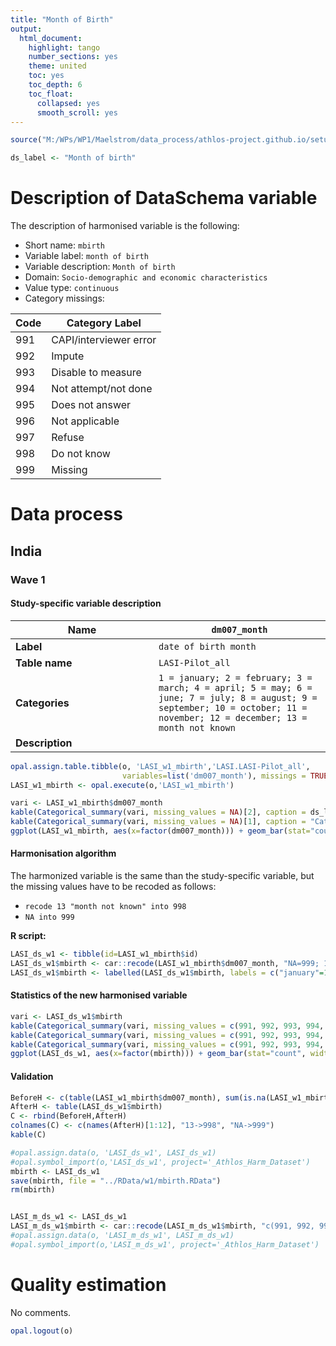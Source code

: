 ```yaml
---
title: "Month of Birth"
output:
  html_document:
    highlight: tango
    number_sections: yes
    theme: united
    toc: yes
    toc_depth: 6
    toc_float:
      collapsed: yes
      smooth_scroll: yes
---
```

  
<!-- ########################################################## --> 

<!-- # Installation, loading packages -->
<!-- **R script:** -->

```r
source("M:/WPs/WP1/Maelstrom/data_process/athlos-project.github.io/setup_laia.r")
```
<!-- ########################################################## --> 


```r
ds_label <- "Month of birth"
```





# Description of DataSchema variable 

The description of harmonised variable is the following:


* Short name: `mbirth`
* Variable label: `month of birth`
* Variable description: `Month of birth`
* Domain: `Socio-demographic and economic characteristics`
* Value type: `continuous`
* Category missings: 

**Code** | **Category Label**
----| ------------------
991 | CAPI/interviewer error
992 | Impute
993 | Disable to measure
994 | Not attempt/not done
995 | Does not answer
996 | Not applicable
997 | Refuse
998 | Do not know
999 | Missing

# Data process

## India

### Wave 1 

#### Study-specific variable description

| **Name** | `dm007_month` |
|----------|------------|
| **Label** | `date of birth month` |
| **Table name** | `LASI-Pilot_all` |
| **Categories** |`1 = january; 2 = february; 3 = march; 4 = april; 5 = may; 6 = june; 7 = july; 8 = august; 9 = september; 10 = october; 11 = november; 12 = december; 13 = month not known`|
| **Description** |  |


```r
opal.assign.table.tibble(o, 'LASI_w1_mbirth','LASI.LASI-Pilot_all',
                         variables=list('dm007_month'), missings = TRUE)
LASI_w1_mbirth <- opal.execute(o,'LASI_w1_mbirth')
```

```r
vari <- LASI_w1_mbirth$dm007_month
kable(Categorical_summary(vari, missing_values = NA)[2], caption = ds_label) 
kable(Categorical_summary(vari, missing_values = NA)[1], caption = "Category")
ggplot(LASI_w1_mbirth, aes(x=factor(dm007_month))) + geom_bar(stat="count", width=0.4, fill="steelblue") + xlab("sex") + ylab("Frequency")
```

#### Harmonisation algorithm
The harmonized variable is the same than the study-specific variable, but the missing values have to be recoded as follows:

* `recode 13 "month not known" into 998`
* `NA into 999`

**R script:**

```r
LASI_ds_w1 <- tibble(id=LASI_w1_mbirth$id)
LASI_ds_w1$mbirth <- car::recode(LASI_w1_mbirth$dm007_month, "NA=999; 13=998")
LASI_ds_w1$mbirth <- labelled(LASI_ds_w1$mbirth, labels = c("january"=1, "february"=2, "march"=3, "april"=4, "may"=5, "june"=6, "july"=7, "august"=8, "september"=9, "october"=10, "november"=11, "december"=12, "Missing"=999, "Do not know"=998, "Refuse"=997, "Not applicable"=996, "Does not answer"=995,  "Not attempt not done"=994, "Disable to measure"=993, "Impute"=992, "CAPI interviewer error"=991))
```

#### Statistics of the new harmonised variable
```r
vari <- LASI_ds_w1$mbirth
kable(Categorical_summary(vari, missing_values = c(991, 992, 993, 994, 995, 996, 997, 998, 999))[3], caption = ds_label) 
kable(Categorical_summary(vari, missing_values = c(991, 992, 993, 994, 995, 996, 997, 998, 999))[1], caption = "Category")
kable(Categorical_summary(vari, missing_values = c(991, 992, 993, 994, 995, 996, 997, 998, 999))[2], caption = "Type of missing")
ggplot(LASI_ds_w1, aes(x=factor(mbirth))) + geom_bar(stat="count", width=0.4, fill="steelblue") + xlab("Month of birth") + ylab("Frequency")
```

#### Validation
```r
BeforeH <- c(table(LASI_w1_mbirth$dm007_month), sum(is.na(LASI_w1_mbirth$dm007_month)))
AfterH <- table(LASI_ds_w1$mbirth)
C <- rbind(BeforeH,AfterH)
colnames(C) <- c(names(AfterH)[1:12], "13->998", "NA->999")
kable(C)
```


```r

#opal.assign.data(o, 'LASI_ds_w1', LASI_ds_w1)
#opal.symbol_import(o,'LASI_ds_w1', project='_Athlos_Harm_Dataset')
mbirth <- LASI_ds_w1
save(mbirth, file = "../RData/w1/mbirth.RData")
rm(mbirth)


LASI_m_ds_w1 <- LASI_ds_w1
LASI_m_ds_w1$mbirth <- car::recode(LASI_m_ds_w1$mbirth, "c(991, 992, 993, 994, 995, 996, 997,998, 999)=NA")
#opal.assign.data(o, 'LASI_m_ds_w1', LASI_m_ds_w1)
#opal.symbol_import(o,'LASI_m_ds_w1', project='_Athlos_Harm_Dataset')
```



# Quality estimation
No comments.


```r
opal.logout(o)
```



